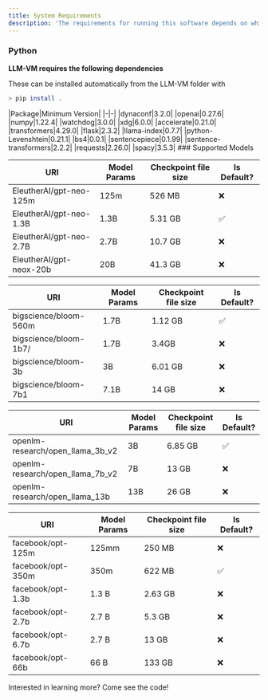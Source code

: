 ```yaml
---
title: System Requirements
description: 'The requirements for running this software depends on which LLM model you use, be sure to have enough RAM to run these models!'
---
```


### Python
**LLM-VM requires the following dependencies**

These can be installed automatically from the LLM-VM folder with
```bash
> pip install .
```
<Accordion title="Python Packages">
|Package|Minimum Version|
|-|-|
|dynaconf|3.2.0|
|openai|0.27.6|	
|numpy|1.22.4|
|watchdog|3.0.0|
|xdg|6.0.0|
|accelerate|0.21.0|
|transformers|4.29.0|
|flask|2.3.2|
|llama-index|0.7.7|
|python-Levenshtein|0.21.1|
|bs4|0.0.1|
|sentencepiece|0.1.99|
|sentence-transformers|2.2.2|
|requests|2.26.0|
|spacy|3.5.3|

</Accordion>
### Supported Models
<AccordionGroup>

<Accordion title="Neo Models">

| URI | Model Params | Checkpoint file size | Is Default? |
|-----|--------------|----------------------|-------------|
| EleutherAI/gpt-neo-125m | 125m | 526 MB | ❌ |
| EleutherAI/gpt-neo-1.3B | 1.3B | 5.31 GB | ✅ |
| EleutherAI/gpt-neo-2.7B | 2.7B | 10.7 GB | ❌ |
| EleutherAI/gpt-neox-20b | 20B | 41.3 GB  | ❌ |
</Accordion>

<Accordion title="Bloom Models">

| URI | Model Params | Checkpoint file size | Is Default? |
|-----|--------------|----------------------|-------------|
| bigscience/bloom-560m | 1.7B | 1.12 GB | ✅ |
| bigscience/bloom-1b7/ | 1.7B | 3.4GB   | ❌ |
| bigscience/bloom-3b | 3B | 6.01 GB     | ❌ |
| bigscience/bloom-7b1 | 7.1B | 14 GB |    ❌ |
</Accordion>

<Accordion title="Llama Models">


| URI | Model Params | Checkpoint file size | Is Default? |
|-----|--------------|----------------------|-------------|
| openlm-research/open_llama_3b_v2 | 3B  | 6.85 GB | ✅ |
| openlm-research/open_llama_7b_v2  | 7B | 13 GB   | ❌ |
| openlm-research/open_llama_13b | 13B | 26 GB   | ❌ |
</Accordion>

<Accordion title="OPT Models">

| URI | Model Params | Checkpoint file size | Is Default? |
|-----|--------------|----------------------|-------------|
| facebook/opt-125m  | 125mm | 250 MB   | ❌ |
| facebook/opt-350m | 350m | 622 MB  | ✅ |
| facebook/opt-1.3b  | 1.3 B | 2.63 GB   | ❌ |
| facebook/opt-2.7b  | 2.7 B | 5.3 GB   | ❌ |
| facebook/opt-6.7b  | 2.7 B | 13 GB   | ❌ |
| facebook/opt-66b  | 66 B | 133 GB   | ❌ |
</Accordion>

</AccordionGroup>
<Card
    title="Visit our Github Repo"
    icon="pen-to-square"
    href="https://github.com/anarchy-ai/llm-vm"
    >
    Interested in learning more? Come see the code!
</Card>